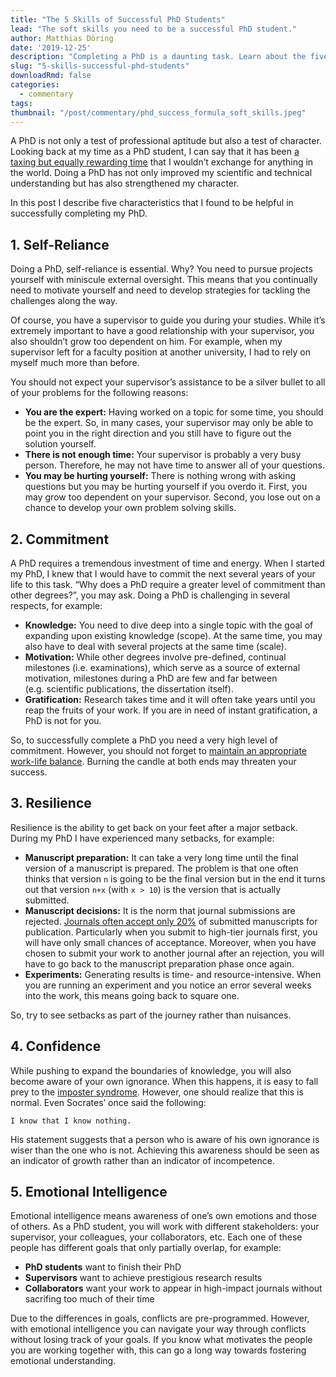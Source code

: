 ```yaml
---
title: "The 5 Skills of Successful PhD Students"
lead: "The soft skills you need to be a successful PhD student."
author: Matthias Döring
date: '2019-12-25'
description: "Completing a PhD is a daunting task. Learn about the five most important skills that PhD students need."
slug: "5-skills-successful-phd-students"
downloadRmd: false
categories:
  - commentary
tags:
thumbnail: "/post/commentary/phd_success_formula_soft_skills.jpeg"
---
```


A PhD is not only a test of professional aptitude but also a test of character. 
Looking back at my time as a PhD student, I can say that it has been [a taxing but equally rewarding time](https://medium.com/darius-foroux/the-purpose-of-life-is-not-happiness-its-usefulness-65064d0cdd59) that I wouldn't exchange for anything in the world. Doing a PhD has not only improved my scientific and technical understanding but has also strengthened my character.

In this post I describe five characteristics that I found to be helpful in successfully completing my PhD. 

## 1. Self-Reliance

Doing a PhD, self-reliance is essential. Why? You need to pursue projects yourself with miniscule external oversight. This means that you continually need to motivate yourself and need to develop strategies for tackling the challenges along the way.

Of course, you have a supervisor to guide you during your studies. While it's extremely important to have a good relationship with your supervisor, you also shouldn't grow too dependent on him. For example, when my supervisor left for a faculty position at another university, I had to rely on myself much more than before. 

You should not expect your supervisor's assistance to be a silver bullet to all of your problems for the following reasons:

* **You are the expert:** Having worked on a topic for some time, you should be the expert. So, in many cases, your supervisor may only be able to point you in the right direction and you still have to figure out the solution yourself.
* **There is not enough time:** Your supervisor is probably a very busy person. Therefore, he may not have time to answer all of your questions.
* **You may be hurting yourself:** There is nothing wrong with asking questions but you may be hurting yourself if you overdo it. First, you may grow too dependent on your supervisor. Second, you lose out on a chance to develop your own problem solving skills.

## 2. Commitment

A PhD requires a tremendous investment of time and energy. When I started my PhD, I knew that I would have to commit the next several years of your life to this task. "Why does a PhD require a greater level of commitment than other degrees?", you may ask. Doing a PhD is challenging in several respects, for example:

* **Knowledge:** You need to dive deep into a single topic with the goal of expanding upon existing knowledge (scope). At the same time, you may also have to deal with several projects at the same time (scale).
* **Motivation:** While other degrees involve pre-defined, continual milestones (i.e. examinations), which serve as a source of external motivation, milestones during a PhD are few and far between (e.g. scientific publications, the dissertation itself).
* **Gratification:** Research takes time and it will often take years until you reap the fruits of your work. If you are in need of instant gratification, a PhD is not for you.

So, to successfully complete a PhD you need a very high level of commitment. However, you should not forget to [maintain an appropriate work-life balance](https://medium.com/the-mission/how-to-achieve-work-life-balance-in-3-hard-steps-451488ffa620). Burning the candle at both ends may threaten your success.

## 3. Resilience

Resilience is the ability to get back on your feet after a major setback. During my PhD I have experienced many setbacks, for example:

* **Manuscript preparation:** It can take a very long time until the final version of a manuscript is prepared. The problem is that one often thinks that version `n` is going to be the final version but in the end it turns out that version `n+x` (with `x > 10`) is the version that is actually submitted. 
* **Manuscript decisions:** It is the norm that journal submissions are rejected. [Journals often accept only 20%](https://www.sciencedirect.com/science/article/abs/pii/S1751157713000710) of submitted manuscripts for publication. Particularly when you submit to high-tier journals first, you will have only small chances of acceptance. Moreover, when you have chosen to submit your work to another journal after an rejection, you will have to go back to the manuscript preparation phase once again.
* **Experiments:** Generating results is time- and resource-intensive. When you are running an experiment and you notice an error several weeks into the work, this means going back to square one.

So, try to see setbacks as part of the journey rather than nuisances.

## 4. Confidence

While pushing to expand the boundaries of knowledge, you will also become aware of your own ignorance. When this happens, it is easy to fall prey to the [imposter syndrome](https://www.youtube.com/watch?v=eqhUHyVpAwE). However, one should realize that this is normal. Even Socrates' once said the following:

    I know that I know nothing.

His statement suggests that a person who is aware of his own ignorance is wiser than the one who is not. Achieving this awareness should be seen as an indicator of growth rather than an indicator of incompetence.

## 5. Emotional Intelligence

Emotional intelligence means awareness of one's own emotions and those of others. As a PhD student, you will work with different stakeholders: your supervisor, your colleagues, your collaborators, etc. Each one of these people has different goals that only partially overlap, for example: 

* **PhD students** want to finish their PhD
* **Supervisors** want to achieve prestigious research results
* **Collaborators** want your work to appear in high-impact journals without sacrifing too much of their time

Due to the differences in goals, conflicts are pre-programmed. However, with emotional intelligence you can navigate your way through conflicts without losing track of your goals. If you know what motivates the people you are working together with, this can go a long way towards fostering emotional understanding.
